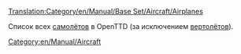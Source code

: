 [[Translation:Category/en/Manual/Base Set/Aircraft/Airplanes]]


Список всех [[ru/Manual/Авиация|самолётов]] в OpenTTD (за исключением [[:Category:en/Manual/Base Set/Aircraft/Helicopters|вертолётов]]).

[[Category:en/Manual/Aircraft]]